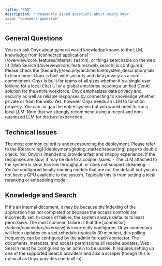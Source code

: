 ```yaml
---
title: "FAQ"
description: "Frequently asked questions about using Onyx"
icon: "comments-question"
---
```


## General Questions

<AccordionGroup>
  <Accordion title="What kind of questions can I ask Onyx?">
    You can ask Onyx about general world knowledge known to the LLM,
    knowledge from [connected applications](/overview/core_features/internal_search),
    or things searchable on the web (if [Web Search](/overview/core_features/web_search) is configured)
  </Accordion>

  <Accordion title="How is my private data being processed?">
    Please check the [Security](/security/architecture/system_description) tab to learn more.
    Onyx is built with security and data privacy as a core commitment.
  </Accordion>

  <Accordion title="How do I know if Onyx is right for me?">
    Onyx is built for teams of all sizes whether it's a single user looking for a local Chat UI or a global enterprise
    needing a unified GenAI solution for the entire workforce.
    Onyx emphasizes data privacy and security as well as reliable responses by connecting to knowledge whether private
    or from the web.
  </Accordion>

  <Accordion title="Can I run Onyx offline?">
   Yes, however Onyx needs an LLM to function properly.
   You can air gap the entire system but you would need to run a local LLM.
   Note that we strongly recommend using a recent and non-quantized LLM for the best experience.
  </Accordion>
</AccordionGroup>

## Technical Issues

<AccordionGroup>
  <Accordion title="Why is my Onyx deployment not coming up?">
    The most common culprit is under-resourcing the deployment.
    Please refer to the [Resourcing](/deployment/getting_started/resourcing) page to double check.
  </Accordion>

  <Accordion title="Responses are really slow, is this expected?">
    No! Onyx is intended to provide a fast and snappy experience. If the responses are slow,
    it may be due to a couple issues.
    - The LLM attached to the system is slow, has low throughput, or does not support streaming.
    - You've configured locally running models that are not the default but you do not have a GPU available to the
      system. Typically this is from setting a local reranking or embedding model.
  </Accordion>
</AccordionGroup>

## Knowledge and Search

<AccordionGroup>
  <Accordion title="Why can't Onyx find information that I know exists?">
    If it's an internal document,
    it may be because the indexing of the application has not completed or because the access controls are incorrectly
    set. In cases of failure, the system always defaults to least permissive.
    The most common failure is that the [connector](/admin/connectors/overview) is incorrectly configured.
  </Accordion>

  <Accordion title="Does Onyx keep its knowledge up to date?">
    Onyx connectors will fetch updates on a set schedule (typically 30 minutes),
    this polling frequency can be configured by the admin for each connector. The documents, metadata,
    and access permissions all receive updates.
  </Accordion>

  <Accordion title="Why is Onyx refusing to search the internet?">
    Web Search must be configured by an admin to be usable.
    It requires setting up one of the supported Search providers and also a scraper (though this is optional as Onyx
    provides one built in).
  </Accordion>
</AccordionGroup>
